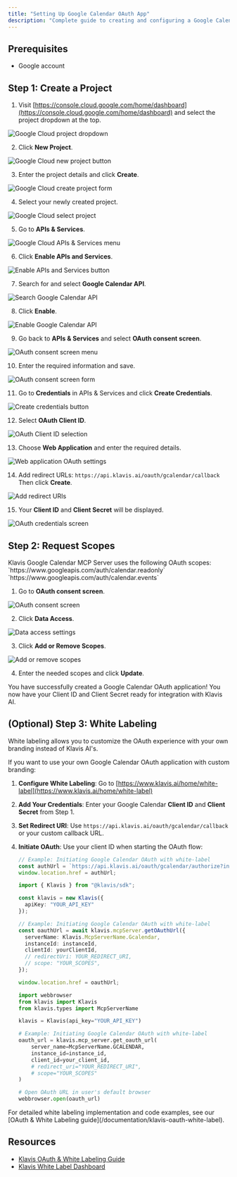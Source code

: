 ```yaml
---
title: "Setting Up Google Calendar OAuth App"
description: "Complete guide to creating and configuring a Google Calendar OAuth application"
---
```


## Prerequisites

- Google account

## Step 1: Create a Project

1. Visit [https://console.cloud.google.com/home/dashboard](https://console.cloud.google.com/home/dashboard) and select the project dropdown at the top.

<img src="/images/knowledge-base/google_calendar_oauth_app/step1_box.png" alt="Google Cloud project dropdown" />

2. Click **New Project**.

<img src="/images/knowledge-base/google_calendar_oauth_app/step2_new_project.png" alt="Google Cloud new project button" />

3. Enter the project details and click **Create**.

<img src="/images/knowledge-base/google_calendar_oauth_app/step3_create.png" alt="Google Cloud create project form" />

4. Select your newly created project.

<img src="/images/knowledge-base/google_calendar_oauth_app/step4_select_project.png" alt="Google Cloud select project" />

5. Go to **APIs & Services**.

<img src="/images/knowledge-base/google_calendar_oauth_app/step5_apis_and_services.png" alt="Google Cloud APIs & Services menu" />

6. Click **Enable APIs and Services**.

<img src="/images/knowledge-base/google_calendar_oauth_app/step6_enable_api_services.png" alt="Enable APIs and Services button" />

7. Search for and select **Google Calendar API**.

<img src="/images/knowledge-base/google_calendar_oauth_app/step7_select_calendar.png" alt="Search Google Calendar API" />

8. Click **Enable**.

<img src="/images/knowledge-base/google_calendar_oauth_app/step8_enable.png" alt="Enable Google Calendar API" />

9. Go back to **APIs & Services** and select **OAuth consent screen**.

<img src="/images/knowledge-base/google_calendar_oauth_app/step9_oauth_screen.png" alt="OAuth consent screen menu" />

10. Enter the required information and save.

<img src="/images/knowledge-base/google_calendar_oauth_app/step10_info.png" alt="OAuth consent screen form" />

11. Go to **Credentials** in APIs & Services and click **Create Credentials**.

<img src="/images/knowledge-base/google_calendar_oauth_app/step11_CreateCredentials.png" alt="Create credentials button" />

12. Select **OAuth Client ID**.

<img src="/images/knowledge-base/google_calendar_oauth_app/step12_OAuthClientID.png" alt="OAuth Client ID selection" />

13. Choose **Web Application** and enter the required details.

<img src="/images/knowledge-base/google_calendar_oauth_app/step13_WebApplication.png" alt="Web application OAuth settings" />

14. Add redirect URLs:
    `https://api.klavis.ai/oauth/gcalendar/callback`
    Then click **Create**.

<img src="/images/knowledge-base/google_calendar_oauth_app/step14_redirect_uri.png" alt="Add redirect URIs" />

15. Your **Client ID** and **Client Secret** will be displayed.

<img src="/images/knowledge-base/google_calendar_oauth_app/step15_credentials.png" alt="OAuth credentials screen" />


## Step 2: Request Scopes

<Note>
Klavis Google Calendar MCP Server uses the following OAuth scopes:
`https://www.googleapis.com/auth/calendar.readonly`
`https://www.googleapis.com/auth/calendar.events`
</Note>

1. Go to **OAuth consent screen**.

<img src="/images/knowledge-base/google_calendar_oauth_app/scope1_oauth.png" alt="OAuth consent screen" />

2. Click **Data Access**.

<img src="/images/knowledge-base/google_calendar_oauth_app/scope2_data_access.png" alt="Data access settings" />

3. Click **Add or Remove Scopes**.

<img src="/images/knowledge-base/google_calendar_oauth_app/scope3_add_scopes.png" alt="Add or remove scopes" />

4. Enter the needed scopes and click **Update**.

<Check>
You have successfully created a Google Calendar OAuth application! You now have your Client ID and Client Secret ready for integration with Klavis AI.
</Check>

## (Optional) Step 3: White Labeling

<Note>
White labeling allows you to customize the OAuth experience with your own branding instead of Klavis AI's.
</Note>

If you want to use your own Google Calendar OAuth application with custom branding:

1. **Configure White Labeling**: Go to [https://www.klavis.ai/home/white-label](https://www.klavis.ai/home/white-label)
2. **Add Your Credentials**: Enter your Google Calendar **Client ID** and **Client Secret** from Step 1.
3. **Set Redirect URI**: Use `https://api.klavis.ai/oauth/gcalendar/callback` or your custom callback URL.
4. **Initiate OAuth**: Use your client ID when starting the OAuth flow:

   <CodeGroup>
   
   ```javascript without SDK
   // Example: Initiating Google Calendar OAuth with white-label
   const authUrl = `https://api.klavis.ai/oauth/gcalendar/authorize?instance_id=${instanceId}&client_id=${yourClientId}`;
   window.location.href = authUrl;
   ```
   
   ```typescript TypeScript SDK
   import { Klavis } from "@klavis/sdk";
   
   const klavis = new Klavis({
     apiKey: "YOUR_API_KEY"
   });
   
   // Example: Initiating Google Calendar OAuth with white-label
   const oauthUrl = await klavis.mcpServer.getOAuthUrl({
     serverName: Klavis.McpServerName.Gcalendar,
     instanceId: instanceId,
     clientId: yourClientId,
     // redirectUri: YOUR_REDIRECT_URI,
     // scope: "YOUR_SCOPES", 
   });
   
   window.location.href = oauthUrl;
   ```
   
   ```python Python SDK
   import webbrowser
   from klavis import Klavis
   from klavis.types import McpServerName
   
   klavis = Klavis(api_key="YOUR_API_KEY")
   
   # Example: Initiating Google Calendar OAuth with white-label
   oauth_url = klavis.mcp_server.get_oauth_url(
       server_name=McpServerName.GCALENDAR,
       instance_id=instance_id,
       client_id=your_client_id,
       # redirect_uri="YOUR_REDIRECT_URI",
       # scope="YOUR_SCOPES"
   )
   
   # Open OAuth URL in user's default browser
   webbrowser.open(oauth_url)
   ```
   
   </CodeGroup>
<Tip>
For detailed white labeling implementation and code examples, see our [OAuth & White Labeling guide](/documentation/klavis-oauth-white-label).
</Tip>

## Resources
- [Klavis OAuth & White Labeling Guide](/documentation/klavis-oauth-white-label)
- [Klavis White Label Dashboard](https://www.klavis.ai/home/white-label)